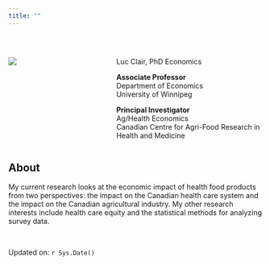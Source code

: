 ```yaml
---
title: ""
---
```


&nbsp;


::: columns
::: {.column width="40%"}
![](IMG_8795.jpeg)
:::
::: {.column width="60%"}

Luc Clair, PhD Economics

**Associate Professor**   
Department of Economics    
University of Winnipeg

**Principal Investigator**   
Ag/Health Economics    
Canadian Centre for Agri-Food Research in Health and Medicine
:::
:::

## About
My current research looks at the economic impact of health food products from two perspectives: the impact on the Canadian health care system and the impact on the Canadian agricultural industry. My other research interests include health care equity and the statistical methods for analyzing survey data.

&nbsp;

Updated on: `r Sys.Date()`